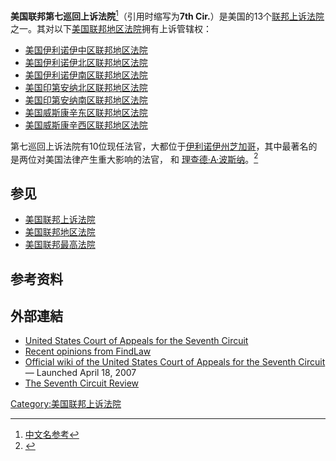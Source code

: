 {{noteTA
|G1=USState
|G2=美國總統
}}
{{Infobox U.S. court of appeals
|circuit name = 美国联邦第七巡回上诉法院
|abbrev = 7th Cir.
|appeals from = 伊利诺伊中区

|appeals from2 = 伊利诺伊北区
|appeals from3 =伊利诺伊南区
|appeals from4 = 印第安纳北区
|appeals from5 =印第安纳南区
|appeals from6 = 威斯康辛东区
|appeals from7 = 威斯康辛西区
|location = {{USA}}[[伊利诺伊州|伊利诺伊州]][[芝加哥|芝加哥]]
|map image name = 
|map image width = 
|map image caption = 
|seal = Seal of the United States Court of Appeals for the Seventh Circuit.svg
|seal size = 150
|chief judge = Frank H. Easterbrook
|active judges = 10
|senior judges = 
|established = 
|official site = http://www.ca7.uscourts.gov/
}}

'''美国联邦第七巡回上诉法院'''<ref>[http://www.civillaw.com.cn/article/default.asp?id=45664 中文名参考]{{dead link|date=2018年4月 |bot=InternetArchiveBot |fix-attempted=yes }}</ref>（引用时缩写为'''7th Cir.'''）是美国的13个[[美国联邦上诉法院|联邦上诉法院]]之一。其对以下[[美国联邦地区法院|美国联邦地区法院]]拥有上诉管辖权：

*[[美国伊利诺伊中区联邦地区法院|美国伊利诺伊中区联邦地区法院]]
*[[美国伊利诺伊北区联邦地区法院|美国伊利诺伊北区联邦地区法院]]
*[[美国伊利诺伊南区联邦地区法院|美国伊利诺伊南区联邦地区法院]]
*[[美国印第安纳北区联邦地区法院|美国印第安纳北区联邦地区法院]]
*[[美国印第安纳南区联邦地区法院|美国印第安纳南区联邦地区法院]]
*[[美国威斯康辛东区联邦地区法院|美国威斯康辛东区联邦地区法院]]
*[[美国威斯康辛西区联邦地区法院|美国威斯康辛西区联邦地区法院]]

第七巡回上诉法院有10位现任法官，大都位于[[伊利诺伊州|伊利诺伊州]][[芝加哥|芝加哥]]，其中最著名的是两位对美国法律产生重大影响的法官，{{tsl|en|Frank H. Easterbrook|}} 和 [[理查德·A·波斯纳|理查德·A·波斯纳]]。<ref>{{cite news| url=http://www.nytimes.com/2009/05/12/us/politics/12wood.html | work=The New York Times | title=Potential Justice Offers a Counterpoint in Chicago | first=Neil A. | last=Lewis | date=May 11, 2009 | accessdate=May 26, 2010}}</ref>

== 参见 ==
*[[美国联邦上诉法院|美国联邦上诉法院]]
*[[美国联邦地区法院|美国联邦地区法院]]
*[[美国联邦最高法院|美国联邦最高法院]]

== 参考资料 ==
{{reflist}}

==外部連結==
{{wikisource index}}
* [http://www.ca7.uscourts.gov/ United States Court of Appeals for the Seventh Circuit]
* [http://caselaw.lp.findlaw.com/scripts/getcase.pl?court=7th&navby=year&year=recent Recent opinions from FindLaw]
* [https://web.archive.org/web/20090512025011/http://www.ca7.uscourts.gov/wiki/index.php?title=Main_Page Official wiki of the United States Court of Appeals for the Seventh Circuit] — Launched April 18, 2007
* [https://web.archive.org/web/20080509145619/http://www.kentlaw.edu/7cr/ The Seventh Circuit Review]

{{USCourtsOfAppeals|state=collapsed}}
{{United States judiciaries|state=collapsed}}
{{tsl|en|template:United States courts of appeals judges|state=collapsed}}
{{tsl|en|template:United States 7th Circuit district judges|state=collapsed}}
{{tsl|en|template:United States 7th Circuit senior district judges|state=collapsed}}

[[Category:美国联邦上诉法院|Category:美国联邦上诉法院]]